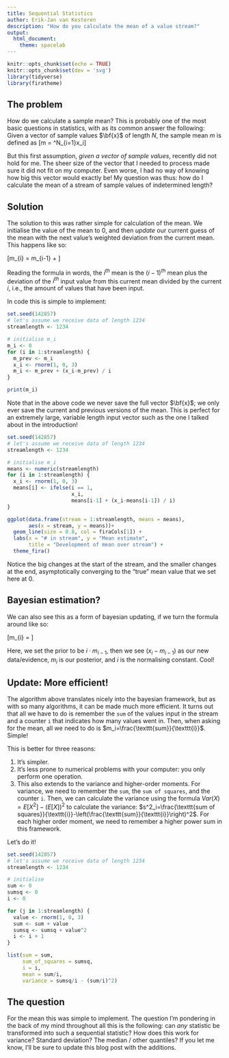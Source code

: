 ```yaml
---
title: Sequential Statistics
author: Erik-Jan van Kesteren
description: "How do you calculate the mean of a value stream?"
output: 
  html_document:
    theme: spacelab
---
```


```r
knitr::opts_chunk$set(echo = TRUE)
knitr::opts_chunk$set(dev = 'svg')
library(tidyverse)
library(firatheme)
```

## The problem
How do we calculate a sample mean? This is probably one of the most basic questions in statistics, with as its common answer the following: Given a vector of sample values $\bf{x}$ of length $N$, the sample mean $m$ is defined as 
\[m = \frac{1}{N}\sum^N_{i=1}x_i\]

But this first assumption, _given a vector of sample values_, recently did not hold for me. The sheer size of the vector that I needed to process made sure it did not fit on my computer. Even worse, I had no way of knowing how big this vector would exactly be! My question was thus: how do I calculate the mean of a stream of sample values of indetermined length?

## Solution
The solution to this was rather simple for calculation of the mean. We initialise the value of the mean to 0, and then _update_ our current guess of the mean with the next value's weighted deviation from the current mean. This happens like so:

\[m_{i} = m_{i-1} + \frac{(x_i-m_{i-1})}{i}\]

Reading the formula in words, the $i^{th}$ mean is the $(i-1)^{th}$ mean plus the deviation of the $i^{th}$ input value from this current mean divided by the current $i$, i.e., the amount of values that have been input. 

In code this is simple to implement:

```r
set.seed(142857)
# let's assume we receive data of length 1234
streamlength <- 1234

# initialise m_i
m_i <- 0
for (i in 1:streamlength) {
  m_prev <- m_i
  x_i <- rnorm(1, 0, 3)
  m_i <- m_prev + (x_i-m_prev) / i
}

print(m_i)
```

Note that in the above code we never save the full vector $\bf{x}$; we only ever save the current and previous versions of the mean. This is perfect for an extremely large, variable length input vector such as the one I talked about in the introduction!

```r
set.seed(142857)
# let's assume we receive data of length 1234
streamlength <- 1234

# initialise m_i
means <- numeric(streamlength)
for (i in 1:streamlength) {
  x_i <- rnorm(1, 0, 3)
  means[i] <- ifelse(i == 1,
                     x_i,
                     means[i-1] + (x_i-means[i-1]) / i)
}
```

```r
ggplot(data.frame(stream = 1:streamlength, means = means),
       aes(x = stream, y = means))+
  geom_line(size = 0.8, col = firaCols[1]) +
  labs(x = "# in stream", y = "Mean estimate", 
       title = "Development of mean over stream") +
  theme_fira()

```

Notice the big changes at the start of the stream, and the smaller changes at the end, asymptotically converging to the "true" mean value that we set here at 0.

## Bayesian estimation?
We can also see this as a form of bayesian updating, if we turn the formula around like so:

\[m_{i} = \frac{(x_i-m_{i-1}) + i \cdot m_{i-1}}{i}\]

Here, we set the prior to be $i \cdot m_{i-1}$, then we see $(x_i-m_{i-1})$ as our new data/evidence, $m_i$ is our posterior, and $i$ is the normalising constant. Cool!

## Update: More efficient!
The algorithm above translates nicely into the bayesian framework, but as with so many algorithms, it can be made much more efficient. It turns out that all we have to do is remember the `sum` of the values input in the stream and a counter `i` that indicates how many values went in. Then, when asking for the mean, all we need to do is $m_i=\frac{\texttt{sum}}{\texttt{i}}$. Simple!

This is better for three reasons:

1. It's simpler.
2. It's less prone to numerical problems with your computer: you only perform one operation.
3. This also extends to the variance and higher-order moments. For variance, we need to remember the `sum`, the `sum of squares`, and the counter `i`. Then, we can calculate the variance using the formula $Var(X) = E[X^2] - (E[X])^2$ to calculate the variance: $s^2_i=\frac{\texttt{sum of squares}}{\texttt{i}}-\left(\frac{\texttt{sum}}{\texttt{i}}\right)^2$. For each higher order moment, we need to remember a higher power sum in this framework.

Let's do it!
```r
set.seed(142857)
# let's assume we receive data of length 1234
streamlength <- 1234

# initialise
sum <- 0
sumsq <- 0
i <- 0

for (j in 1:streamlength) {
  value <- rnorm(1, 0, 3)
  sum <- sum + value
  sumsq <- sumsq + value^2
  i <- i + 1
}

list(sum = sum, 
     sum_of_squares = sumsq, 
     i = i, 
     mean = sum/i,
     variance = sumsq/i - (sum/i)^2)

```


## The question
For the mean this was simple to implement. The question I'm pondering in the back of my mind throughout all this is the following: can _any_ statistic be transformed into such a sequential statistic? How does this work for variance? Standard deviation? The median / other quantiles? If you let me know, I'll be sure to update this blog post with the additions.
